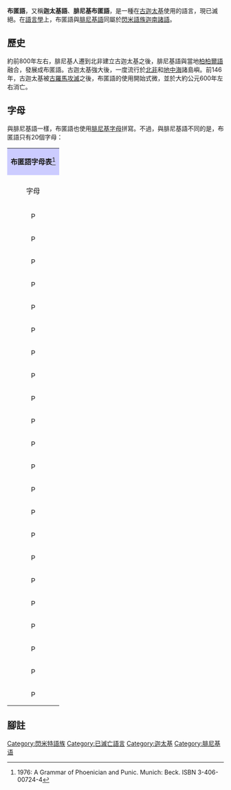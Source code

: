 {{Infobox language
|name=布匿語
|region =[[突尼斯|突尼斯]]、[[摩洛哥|摩洛哥]]、[[阿爾及利亞|阿爾及利亞]]、[[伊比利亞半島|伊比利亞半島]]南部、[[利比亞|利比亞]]、[[馬爾他|馬爾他]]
|script=[[腓尼基字母|腓尼基字母]]
|extinct=1世紀
|familycolor=Afro-Asiatic
|fam2=[[閃米特語族|閃米特語族]]
|fam3=[[中閃米特語支|中閃米特語支]]
|fam4=[[西北閃米特諸語|西北閃米特諸語]]
|fam5=[[迦南諸語|迦南諸語]]
|ancestor=[[腓尼基語|腓尼基語]]
|iso3=xpu
|linglist=xpu
}}
'''布匿語'''，又稱'''迦太基語'''、'''腓尼基布匿語'''，是一種在[[古迦太基|古迦太基]]使用的語言，現已滅絕。在[[語言學|語言學]]上，布匿語與[[腓尼基語|腓尼基語]]同屬於[[閃米語族|閃米語族]][[迦南諸語|迦南諸語]]。

==歷史==
約前800年左右，腓尼基人遷到北非建立古迦太基之後，腓尼基語與當地[[柏柏爾語|柏柏爾語]]融合，發展成布匿語。古迦太基強大後，一度流行於[[北非|北非]]和[[地中海|地中海]]諸島嶼。前146年，古迦太基被[[古羅馬|古羅馬]][[第三次布匿戰爭|攻滅]]之後，布匿語的使用開始式微，並於大約公元600年左右消亡。

==字母==
與腓尼基語一樣，布匿語也使用[[腓尼基字母|腓尼基字母]]拼寫。不過，與腓尼基語不同的是，布匿語只有20個字母：

{| style="margin:0 auto;font-size: 90%;" class="toccolours" colspan="2" cellpadding="3"
|-
|align=center colspan=13 style="background:#ccf"| '''布匿語字母表'''<ref>1976: A Grammar of Phoenician and Punic. Munich: Beck. ISBN 3-406-00724-4</ref>
|-
|- bgcolor="#cdcdcd"
! 字母 !! 名稱 !! 轉寫 !! 音位 !! 腳註 !!
|- 
|[[File:Phoenician_aleph.svg|15px]]<br><span style="font-size:125%;">{{script|Phnx|𐤀}}</span>||[[Aleph|Alp]]<br>後為Alf||ʾ||[[聲門塞音|/ʔ/]]|| 有時也用於標示元音
|-
|[[File:Phoenician_beth.svg|15px]]<br><span style="font-size:125%;">{{script|Phnx|𐤁}}</span>||[[Bet|Bet]]||b||[[濁雙唇塞音|/b/]]||
|-
|[[File:Phoenician_gimel.svg|15px]]<br><span style="font-size:125%;">{{script|Phnx|𐤂}}</span>||[[Gimel|Gaml]]||g||[[濁軟顎塞音|/g/]]||
|-
|[[File:Phoenician_daleth.svg|15px]]<br><span style="font-size:125%;">{{script|Phnx|𐤃}}</span>||[[Dalet|Delt]]||d||[[濁齒齦塞音|/d/]]||
|-
|[[File:Phoenician_he.svg|15px]]<br><span style="font-size:125%;">{{script|Phnx|𐤄}}</span>||[[He_(字母)|He]]||h||[[清喉擦音|/h/]]|| 在羅馬人的影響下往往被忽略，在但在特定的迦太基詞彙中仍然被使用
|-
|[[File:Phoenician_waw.svg|15px]]<br><span style="font-size:125%;">{{script|Phnx|𐤅}}</span>||[[Waw|Waw]]<br>後為Wow||w||[[濁圓唇軟顎近音|/w/]]|| 有時也被用作標示元音"u"
|-
|[[File:Phoenician_zayin.svg|15px]]<br><span style="font-size:125%;">{{script|Phnx|𐤆}}</span>||[[Zayin|Zen]]||z||[[濁齒齦擦音|/z/]]|| 在少部份名字中發作"sd"，例如"[[哈斯德魯巴|Hasdrubal]]"讀作"/ʕazrubaʕl/"，"heze"讀作"esde"（意思是“這個”，用於一些布匿語方言），但大部份文獻寫作簡單的"s"，例如"zut"寫作"syt"（"這個"，晚期布匿語）
|-
|[[File:Phoenician_heth.svg|15px]]<br><span style="font-size:125%;">{{script|Phnx|𐤇}}</span>||[[Heth|Het]]||ḥ||[[清咽擦音|/ħ/]]|| 其後很少跟"a, e, i, o, u"這些元音。在晚期布匿語中，Het發音被弱化，在碑文中常常被Alf代替
|-
|[[File:Phoenician_teth.svg|15px]]<br><span style="font-size:125%;">{{script|Phnx|𐤈}}</span>||[[Teth|Tet]]||ṭ||[[強輔音|/tˤ/]]||
|-
|[[File:Phoenician_yodh.svg|15px]]<br><span style="font-size:125%;">{{script|Phnx|𐤉}}</span>||[[Yodh|Yod]]||y||[[硬顎近音|/j/]]|| 有時也用於標示元音"i"，但往往在外國人名中
|-
|[[File:Phoenician_kaph.svg|15px]]<br><span style="font-size:125%;">{{script|Phnx|𐤊}}</span>||[[Kaph|Kap]]<br>後為Kof||k||[[清軟顎塞音|/k/]]|| 在拉丁語轉寫中，詞末的Kof常常被[[去口音化|擦音去口音化]]為[χ]；在轉寫中，使用"h"而不是常用的"ch"
|-
|[[File:Phoenician_lamedh.svg|15px]]<br><span style="font-size:125%;">{{script|Phnx|𐤋}}</span>||[[Lamedh|Lamda]]||l||[[齒齦邊音|/l/]]||
|-
|[[File:Phoenician_mem.svg|15px]]<br><span style="font-size:125%;">{{script|Phnx|𐤌}}</span>||[[Mem|Mem]]||m||[[雙唇鼻音|/m/]]||
|-
|[[File:Phoenician_nun.svg|15px]]<br><span style="font-size:125%;">{{script|Phnx|𐤍}}</span>||[[Nun|Nun]]||n||[[齒齦鼻音|/n/]]||
|-
|[[File:Phoenician_samekh.svg|15px]]<br><span style="font-size:125%;">{{script|Phnx|𐤎}}</span>||[[Samekh|Semka]]||s||[[清齒齦擦音|/s/]]||
|-
|[[File:Phoenician_ayin.svg|15px]]<br><span style="font-size:125%;">{{script|Phnx|𐤏}}</span>||[[Ayin|Eyn]]<br>後為En||ʿ||[[浊咽擦音|/ʕ/]]|| 在晚期布匿語中，往往用於元音"a"和"o"，多用於外國的拉丁人名
|-
|[[File:Phoenician_pe.svg|15px]]<br><span style="font-size:125%;">{{script|Phnx|𐤐}}</span>||[[Pe_(字母)|Pe]]y<br>後為Fey||p <br>後為f||[[清雙唇塞音|/p/]]<br>後為[[清唇齒擦音|/f/]]||在晚期布匿語和晚期腓尼基語中，"p"被擦音化為"f"（前3世紀）
|-
|[[File:Phoenician_sade.svg|15px]]<br><span style="font-size:125%;">{{script|Phnx|𐤑}}</span>||[[Tsade|Sade]]|||ṣ||[[清齒齦擦音|/ṣ/]]|| 拉丁文獻寫作"st"，有時寫作"ts"，但如[[赫梯|赫梯]]、[[呂底亞|呂底亞]]、[[伊特拉斯坎|伊特拉斯坎]]文獻一樣，在拉丁文和古希臘文文獻中往往代表"s"
|-
|[[File:Phoenician_qoph.svg|15px]]<br><span style="font-size:125%;">{{script|Phnx|𐤒}}</span>||[[Qoph|Qop]]<br>後為Quf||q||[[強輔音|/kˤ/]]||
|-
|[[File:Phoenician_res.svg|15px]]<br><span style="font-size:125%;">{{script|Phnx|𐤓}}</span>||[[Resh|Rosh]]<br>後為Rush||r||[[齿龈颤音|/r/]]||
|-
|[[File:Phoenician_sin.svg|15px]]<br><span style="font-size:125%;">{{script|Phnx|𐤔}}</span>||[[Shin|Shin]]||š||[[清顎齦擦音|/ʃ/]]||
|-
|[[File:Phoenician_taw.svg|15px]]<br><span style="font-size:125%;">{{script|Phnx|𐤕}}</span>||[[Taw|Taw]]||t||[[清齒齦塞音|/t/]]||
|}

==腳註==
{{reflist}}

{{Authority control}}
[[Category:閃米特語族|Category:閃米特語族]]
[[Category:已滅亡語言|Category:已滅亡語言]]
[[Category:迦太基|Category:迦太基]]
[[Category:腓尼基语|Category:腓尼基语]]